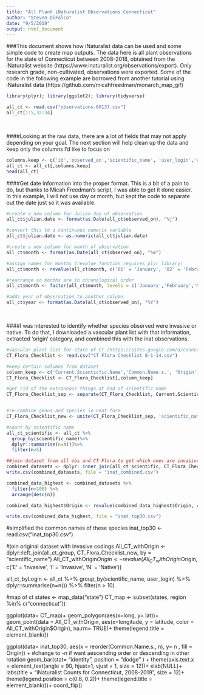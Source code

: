 ```yaml
---
title: "All Plant iNaturalist Observations Connecticut"
author: "Steven DiFalco"
date: "9/5/2019"
output: html_document
---
```

###This document shows how iNaturalist data can be used and some simple code to create map outputs. The data here is all plant observations for the state of Connecticut between 2008-2018, obtained from the iNaturalist website (https://www.inaturalist.org/observations/export). Only research grade, non-cultivated, observations were exported. Some of the code in the following example are borrowed from another tutorial using iNaturalist data (https://github.com/micahfreedman/monarch_map_gif)
```r
library(plyr); library(ggplot2); library(tidyverse)
```
```r
all_ct <- read.csv("observations-60137.csv")
all_ct[1:5,32:34]
```
<br>

####Looking at the raw data, there are a lot of fields that may not apply depending on your goal. The next section will help clean up the data and keep only the columns I'd like to focus on
```r
columns.keep <- c('id','observed_on','scientific_name', 'user_login','common_name', 'taxon_id','quality_grade','place_guess','latitude','longitude','url')
all_ct <- all_ct[,columns.keep]
head(all_ct)
```

####Get date information into the proper format. This is a bit of a pain to do, but thanks to Micah Freedman's script, I was able to get it done easier. In this example, I will not use day or month, but kept the code to separate out the date just so it was available.
```r
#create a new column for Julian day of observation
all_ct$julian.date <- format(as.Date(all_ct$observed_on), "%j") 

#convert this to a continuous numeric variable
all_ct$julian.date <- as.numeric(all_ct$julian.date) 

#create a new column for month of observation
all_ct$month <- format(as.Date(all_ct$observed_on), "%m")

#assign names for months (revalue function requires plyr library)
all_ct$month <- revalue(all_ct$month, c('01' = 'January', '02' = 'February', '03' = 'March', '04' = 'April', '05' = 'May', '06' = 'June', '07' = 'July', '08' = 'August', '09' = 'September', '10' = 'October', '11' = 'November', '12' = 'December')) 

#rearrange so months are in chronological order
all_ct$month <- factor(all_ct$month, levels = c('January','February','March','April','May','June','July','August','September','October','November','December')) 

#adds year of observation to another column 
all_ct$year <- format(as.Date(all_ct$observed_on), "%Y")
```
<br>

####I was interested to identify whether species observed were invasive or native. To do that, I downloaded a vascular plant list with that information, extracted 'origin' category, and combined this with the inat observations.
```r
#vascular plant list for state of CT (https://sites.google.com/a/conncoll.edu/vascular-plants-of-connecticut-checklist/)
CT_Flora_Checklist <- read.csv("CT Flora Checklist 8-1-14.csv")

#keep certain columns from dataset
column_keep <- c('Current.Scienticfic.Name','Common.Name.s.', 'Origin')
CT_Flora_Checklist <- CT_Flora_Checklist[,column_keep]

#get rid of the extraneous things at end of scientific name
CT_Flora_Checklist_sep <- separate(CT_Flora_Checklist, Current.Scienticfic.Name, into = c('genus', 'species'), sep = " ")


#re-combine genus and species in neat form
CT_Flora_Checklist_new <- unite(CT_Flora_Checklist_sep, 'scientific_name', c('genus', 'species'), sep= " ")

#count by scientific name
all_ct_scientific <- all_ct %>%
  group_by(scientific_name)%>%
  dplyr::summarise(n=n())%>%  
  filter(n>5) 

##join dataset from all obs and CT Flora to get which ones are invasive/native --> Origin layer
combined_datasets <- dplyr::inner_join(all_ct_scientific, CT_Flora_Checklist_new, by= "scientific_name")
write.csv(combined_datasets, file = "inat_combined.csv")

combined_data_highest <- combined_datasets %>%
  filter(n>100) %>%
  arrange(desc(n))

combined_data_highest$Origin <- revalue(combined_data_highest$Origin, c('E' = 'Invasive', 'I' = 'Invasive', 'N' = 'Native'))

write.csv(combined_data_highest, file = "inat_top30.csv")
```


#simplified the common names of these species
inat_top30 <- read.csv("inat_top30.csv")


#join original dataset with invasive codings
All_CT_withOrigin <- dplyr::left_join(all_ct_group, CT_Flora_Checklist_new, by = "scientific_name")
All_CT_withOrigin$Origin <- revalue(All_CT_withOrigin$Origin, c('E' = 'Invasive', 'I' = 'Invasive', 'N' = 'Native'))

all_ct_byLogin <- all_ct %>%
  group_by(scientific_name, user_login) %>%
  dplyr::summarise(n=n()) %>%
  filter(n > 10)

#map of ct
states <- map_data("state")
CT_map <- subset(states, region %in% c("connecticut"))

ggplot(data= CT_map)+
  geom_polygon(aes(x=long, y= lat))+
  geom_point(data = All_CT_withOrigin, aes(x=longitude, y = latitude, color = All_CT_withOrigin$Origin), na.rm= TRUE)+
  theme(legend.title = element_blank())

ggplot(data= inat_top30, aes(x = reorder(Common.Name.s., n), y= n , fill = Origin)) + #change to -n if want aescending order or descending in other rotation
  geom_bar(stat= "identity", position = "dodge" ) +
  theme(axis.text.x = element_text(angle = 90, hjust=1, vjust = 1, size = 12))+
  xlab(NULL)+
  labs(title = "iNaturalist Counts for Connecticut, 2008-2019", size = 12)+
  theme(legend.position = c(0.8, 0.2))+
  theme(legend.title = element_blank())+
  coord_flip()


